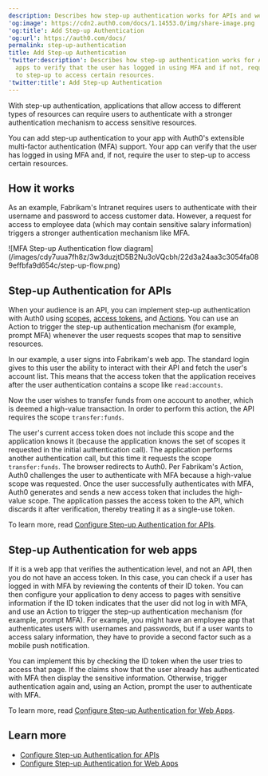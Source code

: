 ```yaml
---
description: Describes how step-up authentication works for APIs and web apps to verify that the user has logged in using MFA and if not, require the user to step-up to access certain resources.
'og:image': https://cdn2.auth0.com/docs/1.14553.0/img/share-image.png
'og:title': Add Step-up Authentication
'og:url': https://auth0.com/docs/
permalink: step-up-authentication
title: Add Step-up Authentication
'twitter:description': Describes how step-up authentication works for APIs and web
  apps to verify that the user has logged in using MFA and if not, require the user
  to step-up to access certain resources.
'twitter:title': Add Step-up Authentication
---
```

With step-up authentication, applications that allow access to different types of resources can require users to authenticate with a stronger authentication mechanism to access sensitive resources.

You can add step-up authentication to your app with Auth0's extensible <Tooltip tip="Multi-factor authentication (MFA): User authentication process that uses a factor in addition to username and password such as a code via SMS." cta="View Glossary" href="/glossary?term=multi-factor+authentication">multi-factor authentication</Tooltip> (MFA) support. Your app can verify that the user has logged in using MFA and, if not, require the user to step-up to access certain resources.

## How it works

As an example, Fabrikam's Intranet requires users to authenticate with their username and password to access customer data. However, a request for access to employee data (which may contain sensitive salary information) triggers a stronger authentication mechanism like MFA.

<Frame>![MFA Step-up Authentication flow diagram](/images/cdy7uua7fh8z/3w3duzjtD5B2Nu3oVQcbh/22d3a24aa3c3054fa089effbfa9d654c/step-up-flow.png)</Frame>

## Step-up Authentication for APIs

When your <Tooltip tip="Audience: Unique identifier of the audience for an issued token. Named aud in a token, its value contains the ID of either an application (Client ID) for an ID Token or an API (API Identifier) for an Access Token." cta="View Glossary" href="/glossary?term=audience">audience</Tooltip> is an API, you can implement step-up authentication with Auth0 using [scopes](/get-started/apis/scopes), [access tokens](/secure/tokens/access-tokens), and [Actions](/customize/actions). You can use an Action to trigger the step-up authentication mechanism (for example, prompt MFA) whenever the user requests scopes that map to sensitive resources.

In our example, a user signs into Fabrikam's web app. The standard login gives to this user the ability to interact with their API and fetch the user's account list. This means that the <Tooltip tip="Access Token: Authorization credential, in the form of an opaque string or JWT, used to access an API." cta="View Glossary" href="/glossary?term=access+token">access token</Tooltip> that the application receives after the user authentication contains a scope like `read:accounts`.

Now the user wishes to transfer funds from one account to another, which is deemed a high-value transaction. In order to perform this action, the API requires the scope `transfer:funds`.

The user's current access token does not include this scope and the application knows it (because the application knows the set of scopes it requested in the initial authentication call). The application performs another authentication call, but this time it requests the scope `transfer:funds`. The browser redirects to Auth0. Per Fabrikam's Action, Auth0 challenges the user to authenticate with MFA because a high-value scope was requested. Once the user successfully authenticates with MFA, Auth0 generates and sends a new access token that includes the high-value scope. The application passes the access token to the API, which discards it after verification, thereby treating it as a single-use token.

To learn more, read [Configure Step-up Authentication for APIs](/secure/multi-factor-authentication/step-up-authentication/configure-step-up-authentication-for-apis).

## Step-up Authentication for web apps

If it is a web app that verifies the authentication level, and not an API, then you do not have an access token. In this case, you can check if a user has logged in with MFA by reviewing the contents of their <Tooltip tip="ID Token: Credential meant for the client itself, rather than for accessing a resource." cta="View Glossary" href="/glossary?term=ID+token">ID token</Tooltip>. You can then configure your application to deny access to pages with sensitive information if the ID token indicates that the user did not log in with MFA, and use an Action to trigger the step-up authentication mechanism (for example, prompt MFA). For example, you might have an employee app that authenticates users with usernames and passwords, but if a user wants to access salary information, they have to provide a second factor such as a mobile push notification.

You can implement this by checking the ID token when the user tries to access that page. If the claims show that the user already has authenticated with MFA then display the sensitive information. Otherwise, trigger authentication again and, using an Action, prompt the user to authenticate with MFA.

To learn more, read [Configure Step-up Authentication for Web Apps](/secure/multi-factor-authentication/step-up-authentication/configure-step-up-authentication-for-web-apps).

## Learn more

* [Configure Step-up Authentication for APIs](/secure/multi-factor-authentication/step-up-authentication/configure-step-up-authentication-for-apis)
* [Configure Step-up Authentication for Web Apps](/secure/multi-factor-authentication/step-up-authentication/configure-step-up-authentication-for-web-apps)